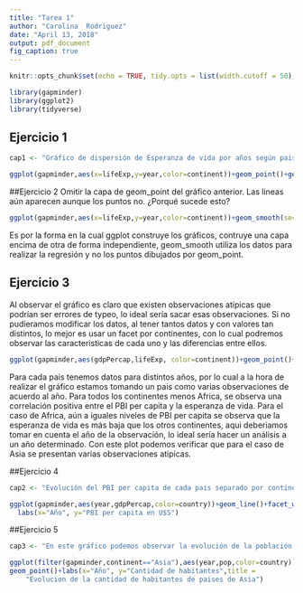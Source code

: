```yaml
---
title: "Tarea 1"
author: "Carolina  Rodriguez"
date: "April 13, 2018"
output: pdf_document
fig_caption: true
---
```


```r
knitr::opts_chunk$set(echo = TRUE, tidy.opts = list(width.cutoff = 50), tidy = TRUE, fig.pos = 'h', out.extra = '')

```


```r
library(gapminder)
library(ggplot2)
library(tidyverse)

```


## Ejercicio 1




```r
cap1 <- "Gráfico de dispersión de Esperanza de vida por años según paises coloreados de acuerdo al continente. Claramente podemos observar la diferencia entre los distintos continentes, donde Africa tiene una menor esperanza de vida observandose una gran evalución al igual que Asia, en cuanto a Europa y Oceania, son los que mayor espeanza de vida tienen, pero su evolución es mas lenta "
```

```r
ggplot(gapminder,aes(x=lifeExp,y=year,color=continent))+geom_point()+geom_smooth(se=FALSE)+labs(y="Año",x="Esperanza de vida", title="Esperanza de vida por años, coloreado por continente")
```


##Ejercicio 2
Omitir la capa de geom_point del gráfico anterior. Las lineas aún aparecen aunque los puntos no. ¿Porqué
sucede esto?

```r
ggplot(gapminder,aes(x=lifeExp,y=year,color=continent))+geom_smooth(se=FALSE)+labs(y="Año",x="Esperanza de vida", title="Esperanza de vida por años, coloreado por continente")
```

Es por la forma en la cual ggplot construye los gráficos, contruye una capa encima de otra de forma independiente, geom_smooth utiliza los datos para realizar la regresión y no los puntos dibujados por geom_point.


## Ejercicio 3



Al observar el gráfico es claro que existen observaciones atípicas que podrían ser errores de typeo, lo ideal sería sacar esas observaciones. Si no pudieramos modificar los datos, al tener tantos datos y con valores tan distintos, lo mejor es usar un facet por continentes, con lo cual podremos observar las caracteristicas de cada uno y las diferencias entre ellos.

```r
ggplot(gapminder,aes(gdpPercap,lifeExp, color=continent))+geom_point()+facet_wrap(~continent)+labs(x="PBI per capita en U$S", y="Esperanza de Vida")
```

Para cada pais tenemos datos para distintos años, por lo cual a la hora de realizar el gráfico estamos tomando un pais como varias observaciones de acuerdo al año. Para todos los continentes menos Africa, se observa una correlación positiva entre el PBI per capita y la esperanza de vida. Para el caso de Africa, aún a iguales niveles de PBI per capita se observa que la esperanza de vida es más baja que los otros continentes, aqui deberiamos tomar en cuenta el año de la observación, lo ideal sería hacer un análisis a un año determinado.
Con este plot podemos verificar que para el caso de Asia se presentan varias observaciones atipicas.


##Ejercicio 4

```r
cap2 <- "Evolución del PBI per capita de cada pais separado por continente "
```


```r
ggplot(gapminder,aes(year,gdpPercap,color=country))+geom_line()+facet_wrap(~continent)+
  labs(x="Año", y="PBI per capita en U$S")
```


##Ejercicio 5


```r
cap3 <- "En este gráfico podemos observar la evolución de la población para el caso particular de los paises de Asia. China e India son los dos paises de Asia que mas población han tenido a lo largo de los años que se analizan con tasas de crecimiento más altas y parecidas. "
```


```r
ggplot(filter(gapminder,continent=="Asia"),aes(year,pop,color=country))+
geom_point()+labs(x="Año", y="Cantidad de habitantes",title =
    "Evolucion de la cantidad de habitantes de paises de Asia")
```




